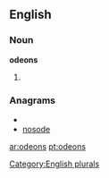 ==English==

===Noun===
'''odeons'''

# {{plural of|[[odeon]]}}

===Anagrams===
* {{alphagram|denoos}}
* [[nosode#English|nosode]]

[[Category:English plurals]]

[[ar:odeons]]
[[pt:odeons]]